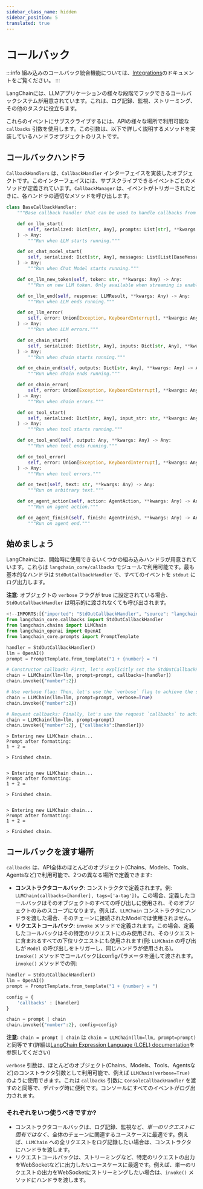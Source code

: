 ```yaml
---
sidebar_class_name: hidden
sidebar_position: 5
translated: true
---
```


# コールバック

:::info
組み込みのコールバック統合機能については、[Integrations](/docs/integrations/callbacks/)のドキュメントをご覧ください。
:::

LangChainには、LLMアプリケーションの様々な段階でフックできるコールバックシステムが用意されています。これは、ログ記録、監視、ストリーミング、その他のタスクに役立ちます。

これらのイベントにサブスクライブするには、APIの様々な場所で利用可能な `callbacks` 引数を使用します。この引数は、以下で詳しく説明するメソッドを実装しているハンドラオブジェクトのリストです。

## コールバックハンドラ

`CallbackHandlers` は、`CallbackHandler` インターフェイスを実装したオブジェクトです。このインターフェイスには、サブスクライブできるイベントごとのメソッドが定義されています。`CallbackManager` は、イベントがトリガーされたときに、各ハンドラの適切なメソッドを呼び出します。

```python
class BaseCallbackHandler:
    """Base callback handler that can be used to handle callbacks from langchain."""

    def on_llm_start(
        self, serialized: Dict[str, Any], prompts: List[str], **kwargs: Any
    ) -> Any:
        """Run when LLM starts running."""

    def on_chat_model_start(
        self, serialized: Dict[str, Any], messages: List[List[BaseMessage]], **kwargs: Any
    ) -> Any:
        """Run when Chat Model starts running."""

    def on_llm_new_token(self, token: str, **kwargs: Any) -> Any:
        """Run on new LLM token. Only available when streaming is enabled."""

    def on_llm_end(self, response: LLMResult, **kwargs: Any) -> Any:
        """Run when LLM ends running."""

    def on_llm_error(
        self, error: Union[Exception, KeyboardInterrupt], **kwargs: Any
    ) -> Any:
        """Run when LLM errors."""

    def on_chain_start(
        self, serialized: Dict[str, Any], inputs: Dict[str, Any], **kwargs: Any
    ) -> Any:
        """Run when chain starts running."""

    def on_chain_end(self, outputs: Dict[str, Any], **kwargs: Any) -> Any:
        """Run when chain ends running."""

    def on_chain_error(
        self, error: Union[Exception, KeyboardInterrupt], **kwargs: Any
    ) -> Any:
        """Run when chain errors."""

    def on_tool_start(
        self, serialized: Dict[str, Any], input_str: str, **kwargs: Any
    ) -> Any:
        """Run when tool starts running."""

    def on_tool_end(self, output: Any, **kwargs: Any) -> Any:
        """Run when tool ends running."""

    def on_tool_error(
        self, error: Union[Exception, KeyboardInterrupt], **kwargs: Any
    ) -> Any:
        """Run when tool errors."""

    def on_text(self, text: str, **kwargs: Any) -> Any:
        """Run on arbitrary text."""

    def on_agent_action(self, action: AgentAction, **kwargs: Any) -> Any:
        """Run on agent action."""

    def on_agent_finish(self, finish: AgentFinish, **kwargs: Any) -> Any:
        """Run on agent end."""
```

## 始めましょう

LangChainには、開始時に使用できるいくつかの組み込みハンドラが用意されています。これらは `langchain_core/callbacks` モジュールで利用可能です。最も基本的なハンドラは `StdOutCallbackHandler` で、すべてのイベントを `stdout` にログ出力します。

**注意**: オブジェクトの `verbose` フラグが true に設定されている場合、 `StdOutCallbackHandler` は明示的に渡されなくても呼び出されます。

```python
<!--IMPORTS:[{"imported": "StdOutCallbackHandler", "source": "langchain_core.callbacks", "docs": "https://api.python.langchain.com/en/latest/callbacks/langchain_core.callbacks.stdout.StdOutCallbackHandler.html", "title": "Callbacks"}, {"imported": "LLMChain", "source": "langchain.chains", "docs": "https://api.python.langchain.com/en/latest/chains/langchain.chains.llm.LLMChain.html", "title": "Callbacks"}, {"imported": "OpenAI", "source": "langchain_openai", "docs": "https://api.python.langchain.com/en/latest/llms/langchain_openai.llms.base.OpenAI.html", "title": "Callbacks"}, {"imported": "PromptTemplate", "source": "langchain_core.prompts", "docs": "https://api.python.langchain.com/en/latest/prompts/langchain_core.prompts.prompt.PromptTemplate.html", "title": "Callbacks"}]-->
from langchain_core.callbacks import StdOutCallbackHandler
from langchain.chains import LLMChain
from langchain_openai import OpenAI
from langchain_core.prompts import PromptTemplate

handler = StdOutCallbackHandler()
llm = OpenAI()
prompt = PromptTemplate.from_template("1 + {number} = ")

# Constructor callback: First, let's explicitly set the StdOutCallbackHandler when initializing our chain
chain = LLMChain(llm=llm, prompt=prompt, callbacks=[handler])
chain.invoke({"number":2})

# Use verbose flag: Then, let's use the `verbose` flag to achieve the same result
chain = LLMChain(llm=llm, prompt=prompt, verbose=True)
chain.invoke({"number":2})

# Request callbacks: Finally, let's use the request `callbacks` to achieve the same result
chain = LLMChain(llm=llm, prompt=prompt)
chain.invoke({"number":2}, {"callbacks":[handler]})

```

```output
> Entering new LLMChain chain...
Prompt after formatting:
1 + 2 =

> Finished chain.


> Entering new LLMChain chain...
Prompt after formatting:
1 + 2 =

> Finished chain.


> Entering new LLMChain chain...
Prompt after formatting:
1 + 2 =

> Finished chain.
```

## コールバックを渡す場所

`callbacks` は、API全体のほとんどのオブジェクト(Chains、Models、Tools、Agentsなど)で利用可能で、2つの異なる場所で定義できます:

- **コンストラクタコールバック**: コンストラクタで定義されます。例: `LLMChain(callbacks=[handler], tags=['a-tag'])`。この場合、定義したコールバックはそのオブジェクトのすべての呼び出しに使用され、そのオブジェクトのみのスコープになります。例えば、`LLMChain` コンストラクタにハンドラを渡した場合、そのチェーンに接続されたModelでは使用されません。
- **リクエストコールバック**: `invoke` メソッドで定義されます。この場合、定義したコールバックはその特定のリクエストにのみ使用され、そのリクエストに含まれるすべての下位リクエストにも使用されます(例: `LLMChain` の呼び出しが `Model` の呼び出しをトリガーし、同じハンドラが使用される)。 `invoke()` メソッドでコールバックはconfigパラメータを通して渡されます。
`invoke()` メソッドでの例:

```python
handler = StdOutCallbackHandler()
llm = OpenAI()
prompt = PromptTemplate.from_template("1 + {number} = ")

config = {
    'callbacks' : [handler]
}

chain = prompt | chain
chain.invoke({"number":2}, config=config)
```

**注意:** `chain = prompt | chain` は `chain = LLMChain(llm=llm, prompt=prompt)` と同等です(詳細は[LangChain Expression Language (LCEL) documentation](/docs/expression_language/)を参照してください)

`verbose` 引数は、ほとんどのオブジェクト(Chains、Models、Tools、Agentsなど)のコンストラクタ引数として利用可能で、例えば `LLMChain(verbose=True)` のように使用できます。これは `callbacks` 引数に `ConsoleCallbackHandler` を渡すのと同等で、デバッグ時に便利です。コンソールにすべてのイベントがログ出力されます。

### それぞれをいつ使うべきですか?

- コンストラクタコールバックは、ログ記録、監視など、_単一のリクエストに固有ではなく_、全体のチェーンに関連するユースケースに最適です。例えば、`LLMChain` への全リクエストをログ記録したい場合は、コンストラクタにハンドラを渡します。
- リクエストコールバックは、ストリーミングなど、特定のリクエストの出力をWebSocketなどに出力したいユースケースに最適です。例えば、単一のリクエストの出力をWebSocketにストリーミングしたい場合は、`invoke()` メソッドにハンドラを渡します。

